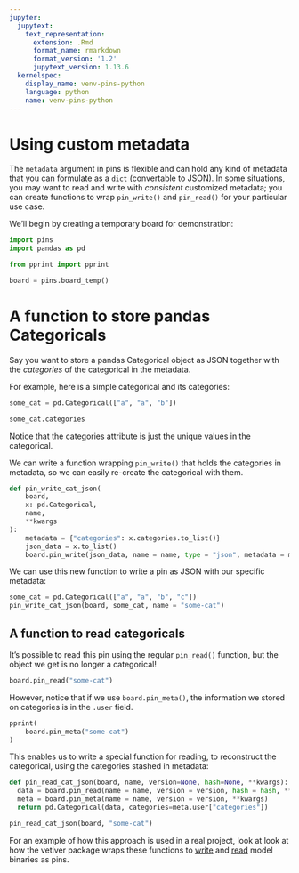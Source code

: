 ```yaml
---
jupyter:
  jupytext:
    text_representation:
      extension: .Rmd
      format_name: rmarkdown
      format_version: '1.2'
      jupytext_version: 1.13.6
  kernelspec:
    display_name: venv-pins-python
    language: python
    name: venv-pins-python
---
```


# Using custom metadata



The `metadata` argument in pins is flexible and can hold any kind of metadata that you can formulate as a `dict` (convertable to JSON).
In some situations, you may want to read and write with _consistent_ customized metadata;
you can create functions to wrap `pin_write()` and `pin_read()` for your particular use case.

We'll begin by creating a temporary board for demonstration:

```python
import pins
import pandas as pd

from pprint import pprint

board = pins.board_temp()
```


# A function to store pandas Categoricals

Say you want to store a pandas Categorical object as JSON together with the _categories_ of the categorical in the metadata.

For example, here is a simple categorical and its categories:

```python
some_cat = pd.Categorical(["a", "a", "b"])

some_cat.categories
```

Notice that the categories attribute is just the unique values in the categorical.

We can write a function wrapping `pin_write()` that holds the categories in metadata, so we can easily re-create the categorical with them.

```python
def pin_write_cat_json(
    board,
    x: pd.Categorical,
    name,
    **kwargs
):
    metadata = {"categories": x.categories.to_list()}
    json_data = x.to_list()
    board.pin_write(json_data, name = name, type = "json", metadata = metadata, **kwargs)
```

We can use this new function to write a pin as JSON with our specific metadata:

```python
some_cat = pd.Categorical(["a", "a", "b", "c"])
pin_write_cat_json(board, some_cat, name = "some-cat")
```

## A function to read categoricals

It's possible to read this pin using the regular `pin_read()` function, but the object we get is no longer a categorical!

```python
board.pin_read("some-cat")
```

However, notice that if we use `board.pin_meta()`, the information we stored on categories is in the `.user` field.

```python
pprint(
    board.pin_meta("some-cat")
)
```

This enables us to write a special function for reading, to reconstruct the categorical, using the categories stashed in metadata:

```python
def pin_read_cat_json(board, name, version=None, hash=None, **kwargs):
  data = board.pin_read(name = name, version = version, hash = hash, **kwargs)
  meta = board.pin_meta(name = name, version = version, **kwargs)
  return pd.Categorical(data, categories=meta.user["categories"])

pin_read_cat_json(board, "some-cat")
```

For an example of how this approach is used in a real project, look at look at how the vetiver package wraps these functions to [write](https://github.com/rstudio/vetiver-python/blob/main/vetiver/pin_read_write.py) and [read](https://github.com/rstudio/vetiver-python/blob/main/vetiver/vetiver_model.py) model binaries as pins.
